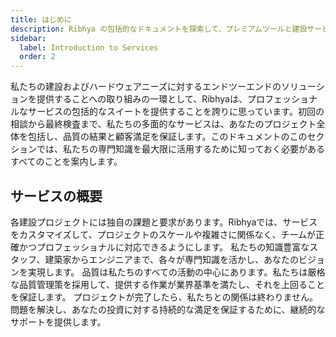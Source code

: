 ```yaml
---
title: はじめに
description: Ribhya の包括的なドキュメントを探索して、プレミアムツールと建設サービスを詳しく見てください。
sidebar:
  label: Introduction to Services
  order: 2
---
```



私たちの建設およびハードウェアニーズに対するエンドツーエンドのソリューションを提供することへの取り組みの一環として、Ribhyaは、プロフェッショナルなサービスの包括的なスイートを提供することを誇りに思っています。初回の相談から最終検査まで、私たちの多面的なサービスは、あなたのプロジェクト全体を包括し、品質の結果と顧客満足を保証します。このドキュメントのこのセクションでは、私たちの専門知識を最大限に活用するために知っておく必要があるすべてのことを案内します。

## サービスの概要

<Tabs>
  <TabItem label="カスタマイズされたソリューション">
    各建設プロジェクトには独自の課題と要求があります。Ribhyaでは、サービスをカスタマイズして、プロジェクトのスケールや複雑さに関係なく、チームが正確かつプロフェッショナルに対応できるようにします。
  </TabItem>
  <TabItem label="専門チーム">
    私たちの知識豊富なスタッフ、建築家からエンジニアまで、各々が専門知識を活かし、あなたのビジョンを実現します。
  </TabItem>
  <TabItem label="品質へのコミットメント">
    品質は私たちのすべての活動の中心にあります。私たちは厳格な品質管理策を採用して、提供する作業が業界基準を満たし、それを上回ることを保証します。
  </TabItem>
  <TabItem label="継続的なサポート">
    プロジェクトが完了したら、私たちとの関係は終わりません。問題を解決し、あなたの投資に対する持続的な満足を保証するために、継続的なサポートを提供します。
  </TabItem>
</Tabs>
